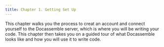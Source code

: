 ```yaml
---
title: Chapter 1. Getting Set Up
---
```


This chapter walks you the process to creat an account and connect yourself to
the Docassemble server, which is where you will be writing your code.  This
chapter then takes you on a guided tour of what Docassemble looks like and
how you will use it to write code.

<DocCardList />